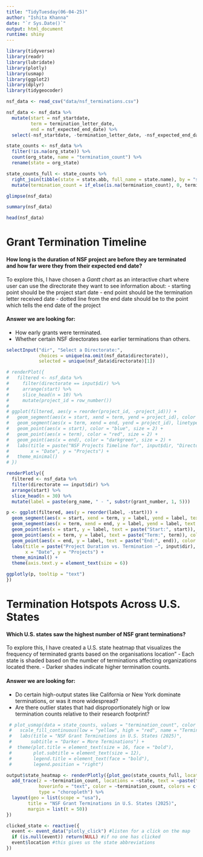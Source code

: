 ```yaml
---
title: "TidyTuesday(06-04-25)"
author: "Ishita Khanna"
date: "`r Sys.Date()`"
output: html_document
runtime: shiny
---
```


```r
library(tidyverse)
library(readr)
library(lubridate)
library(plotly)
library(usmap)
library(ggplot2)
library(dplyr)
library(tidygeocoder)

nsf_data <- read_csv("data/nsf_terminations.csv")
```

```r
nsf_data <- nsf_data %>%
  mutate(start = nsf_startdate,
         term = termination_letter_date,
         end = nsf_expected_end_date) %>%
  select(-nsf_startdate, -termination_letter_date, -nsf_expected_end_date)
```

```r
state_counts <- nsf_data %>%
  filter(!is.na(org_state)) %>%
  count(org_state, name = "termination_count") %>%
  rename(state = org_state)

state_counts_full <- state_counts %>%
  right_join(tibble(state = state.abb, full_name = state.name), by = "state") %>%
  mutate(termination_count = if_else(is.na(termination_count), 0, termination_count))
```


```r
glimpse(nsf_data)

summary(nsf_data)

head(nsf_data)
```

# Grant Termination Timeline

#### How long is the duration of NSF project are before they are terminated and how far were they from their expected end date?

To explore this, I have chosen a *Gantt chart* as an interactive chart where user can use the directorate they want to see information about:
 - starting point should be the project start date
 - end point should be the termination letter received date 
 - dotted line from the end date should be to the point which tells the end date of the project

#### Answer we are looking for:
 - How early grants were terminated.
 - Whether certain NSF directorates see earlier terminations than others.

```r
selectInput("dir", "Select a Directorate:",
            choices = unique(na.omit(nsf_data$directorate)),
            selected = unique(nsf_data$directorate)[1])
```

```r
# renderPlot({
#   filtered <- nsf_data %>%
#     filter(directorate == input$dir) %>%
#     arrange(start) %>%
#     slice_head(n = 10) %>%
#     mutate(project_id = row_number())
#   
# ggplot(filtered, aes(y = reorder(project_id, -project_id))) +
#   geom_segment(aes(x = start, xend = term, yend = project_id), color = "black") +
#   geom_segment(aes(x = term, xend = end, yend = project_id), linetype = "dotted", color = "gray50") +
#   geom_point(aes(x = start), color = "blue", size = 2) +
#   geom_point(aes(x = term), color = "red", size = 2) +
#   geom_point(aes(x = end), color = "darkgreen", size = 2) +
#   labs(title = paste("NSF Projects Timeline for", input$dir, "Directorate"),
#        x = "Date", y = "Projects") +
#   theme_minimal()
# })
```

```r
renderPlotly({
  filtered <- nsf_data %>%
  filter(directorate == input$dir) %>%
  arrange(start) %>%
  slice_head(n = 30) %>%
  mutate(label = paste(org_name, " - ", substr(grant_number, 1, 5)))

p <- ggplot(filtered, aes(y = reorder(label, -start))) +
  geom_segment(aes(x = start, xend = term, y = label, yend = label, text = paste("Start:", start, "<br>Term:", term)), color = "black", size = 1) +
  geom_segment(aes(x = term, xend = end, y = label, yend = label, text = paste("Term:", term, "<br>End:", end)), linetype = "dotted", color = "gray50") +
  geom_point(aes(x = start, y = label, text = paste("Start:", start)), color = "blue", size = 2) +
  geom_point(aes(x = term, y = label, text = paste("Term:", term)), color = "red", size = 2) +
  geom_point(aes(x = end, y = label, text = paste("End:", end)), color = "darkgreen", size = 2) +
  labs(title = paste("Project Duration vs. Termination –", input$dir),
       x = "Date", y = "Projects") +
  theme_minimal() +
  theme(axis.text.y = element_text(size = 6))

ggplotly(p, tooltip = "text")
})
```


# Termination Hotspots Across U.S. States

#### Which U.S. states saw the highest number of NSF grant terminations?

To explore this, I have created a U.S. state heatmap that visualizes the frequency of terminated grants based on the organisations location"
 - Each state is shaded based on the number of terminations affecting organizations located there.
 - Darker shades indicate higher termination counts.

#### Answer we are looking for:
 - Do certain high-output states like California or New York dominate terminations, or was it more widespread?
 - Are there outlier states that had disproportionately high or low termination counts relative to their research footprint?

```r
 # plot_usmap(data = state_counts, values = "termination_count", color = "white") +
 #   scale_fill_continuous(low = "yellow", high = "red", name = "Terminations", label = scales::comma) +
 #   labs(title = "NSF Grant Terminations in U.S. States (2025)",
 #       subtitle = "Darker = More Terminations") +
 #  theme(plot.title = element_text(size = 16, face = "bold"),
 #        plot.subtitle = element_text(size = 12),
 #        legend.title = element_text(face = "bold"),
 #        legend.position = "right")
```

```r
output$state_heatmap <- renderPlotly({plot_geo(state_counts_full, locationmode = "USA-states") %>%
  add_trace(z = ~termination_count, locations = ~state, text = ~paste(full_name, "<br>Terminations:", termination_count),
            hoverinfo = "text", color = ~termination_count, colors = c("yellow", "orange", "red", "darkred"),
            type = "choropleth") %>%
  layout(geo = list(scope = "usa"),
        title = "NSF Grant Terminations in U.S. States (2025)",
        margin = list(t = 50))
})
```

<!-- We want to store what state the user clicks -->

```r
clicked_state <- reactive({
  event <- event_data("plotly_click") #listen for a click on the map
  if (is.null(event)) return(NULL) #if no one has clicked
  event$location #this gives us the state abbreviations
})
```

